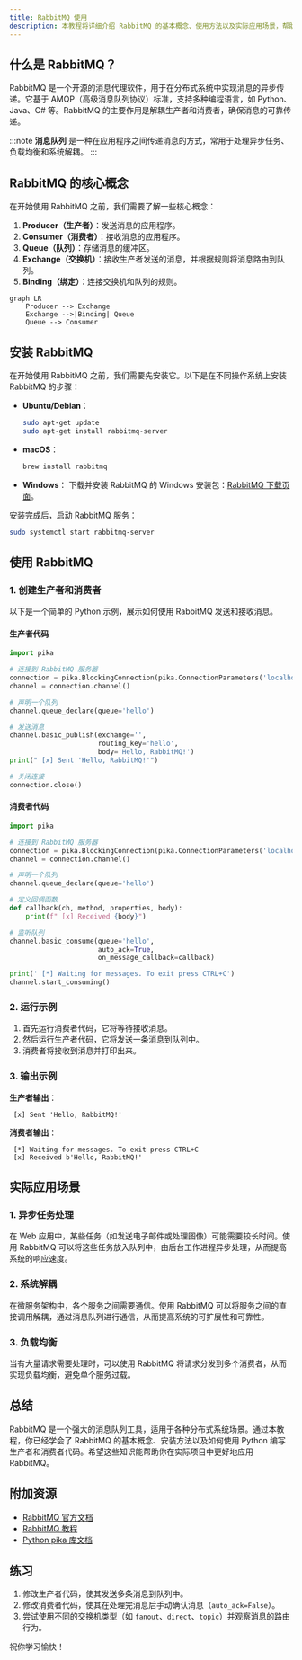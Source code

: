 ```yaml
---
title: RabbitMQ 使用
description: 本教程将详细介绍 RabbitMQ 的基本概念、使用方法以及实际应用场景，帮助初学者快速掌握这一强大的消息队列工具。
---
```


## 什么是 RabbitMQ？

RabbitMQ 是一个开源的消息代理软件，用于在分布式系统中实现消息的异步传递。它基于 AMQP（高级消息队列协议）标准，支持多种编程语言，如 Python、Java、C# 等。RabbitMQ 的主要作用是解耦生产者和消费者，确保消息的可靠传递。

:::note
**消息队列** 是一种在应用程序之间传递消息的方式，常用于处理异步任务、负载均衡和系统解耦。
:::

## RabbitMQ 的核心概念

在开始使用 RabbitMQ 之前，我们需要了解一些核心概念：

1. **Producer（生产者）**：发送消息的应用程序。
2. **Consumer（消费者）**：接收消息的应用程序。
3. **Queue（队列）**：存储消息的缓冲区。
4. **Exchange（交换机）**：接收生产者发送的消息，并根据规则将消息路由到队列。
5. **Binding（绑定）**：连接交换机和队列的规则。

```mermaid
graph LR
    Producer --> Exchange
    Exchange -->|Binding| Queue
    Queue --> Consumer
```

## 安装 RabbitMQ

在开始使用 RabbitMQ 之前，我们需要先安装它。以下是在不同操作系统上安装 RabbitMQ 的步骤：

- **Ubuntu/Debian**：
  ```bash
  sudo apt-get update
  sudo apt-get install rabbitmq-server
  ```

- **macOS**：
  ```bash
  brew install rabbitmq
  ```

- **Windows**：
  下载并安装 RabbitMQ 的 Windows 安装包：[RabbitMQ 下载页面](https://www.rabbitmq.com/download.html)。

安装完成后，启动 RabbitMQ 服务：
```bash
sudo systemctl start rabbitmq-server
```

## 使用 RabbitMQ

### 1. 创建生产者和消费者

以下是一个简单的 Python 示例，展示如何使用 RabbitMQ 发送和接收消息。

#### 生产者代码
```python
import pika

# 连接到 RabbitMQ 服务器
connection = pika.BlockingConnection(pika.ConnectionParameters('localhost'))
channel = connection.channel()

# 声明一个队列
channel.queue_declare(queue='hello')

# 发送消息
channel.basic_publish(exchange='',
                      routing_key='hello',
                      body='Hello, RabbitMQ!')
print(" [x] Sent 'Hello, RabbitMQ!'")

# 关闭连接
connection.close()
```

#### 消费者代码
```python
import pika

# 连接到 RabbitMQ 服务器
connection = pika.BlockingConnection(pika.ConnectionParameters('localhost'))
channel = connection.channel()

# 声明一个队列
channel.queue_declare(queue='hello')

# 定义回调函数
def callback(ch, method, properties, body):
    print(f" [x] Received {body}")

# 监听队列
channel.basic_consume(queue='hello',
                      auto_ack=True,
                      on_message_callback=callback)

print(' [*] Waiting for messages. To exit press CTRL+C')
channel.start_consuming()
```

### 2. 运行示例

1. 首先运行消费者代码，它将等待接收消息。
2. 然后运行生产者代码，它将发送一条消息到队列中。
3. 消费者将接收到消息并打印出来。

### 3. 输出示例

**生产者输出**：
```
 [x] Sent 'Hello, RabbitMQ!'
```

**消费者输出**：
```
 [*] Waiting for messages. To exit press CTRL+C
 [x] Received b'Hello, RabbitMQ!'
```

## 实际应用场景

### 1. 异步任务处理

在 Web 应用中，某些任务（如发送电子邮件或处理图像）可能需要较长时间。使用 RabbitMQ 可以将这些任务放入队列中，由后台工作进程异步处理，从而提高系统的响应速度。

### 2. 系统解耦

在微服务架构中，各个服务之间需要通信。使用 RabbitMQ 可以将服务之间的直接调用解耦，通过消息队列进行通信，从而提高系统的可扩展性和可靠性。

### 3. 负载均衡

当有大量请求需要处理时，可以使用 RabbitMQ 将请求分发到多个消费者，从而实现负载均衡，避免单个服务过载。

## 总结

RabbitMQ 是一个强大的消息队列工具，适用于各种分布式系统场景。通过本教程，你已经学会了 RabbitMQ 的基本概念、安装方法以及如何使用 Python 编写生产者和消费者代码。希望这些知识能帮助你在实际项目中更好地应用 RabbitMQ。

## 附加资源

- [RabbitMQ 官方文档](https://www.rabbitmq.com/documentation.html)
- [RabbitMQ 教程](https://www.rabbitmq.com/getstarted.html)
- [Python pika 库文档](https://pika.readthedocs.io/en/stable/)

## 练习

1. 修改生产者代码，使其发送多条消息到队列中。
2. 修改消费者代码，使其在处理完消息后手动确认消息（`auto_ack=False`）。
3. 尝试使用不同的交换机类型（如 `fanout`、`direct`、`topic`）并观察消息的路由行为。

祝你学习愉快！